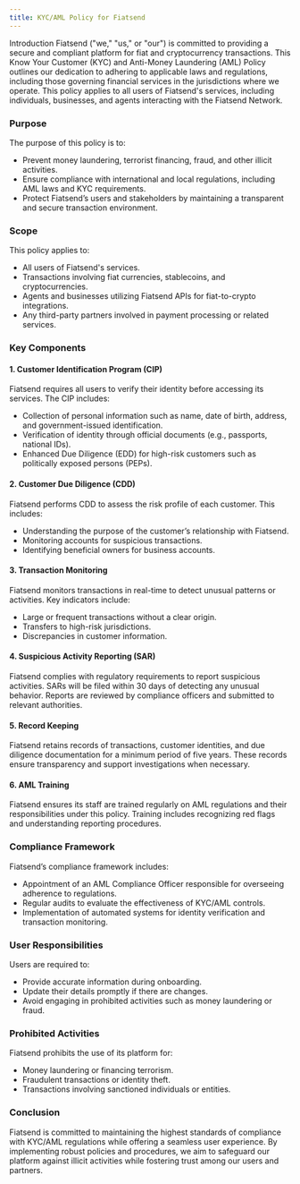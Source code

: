 ```yaml
---
title: KYC/AML Policy for Fiatsend
---
```


Introduction
Fiatsend ("we," "us," or "our") is committed to providing a secure and compliant platform for fiat and cryptocurrency transactions. This Know Your Customer (KYC) and Anti-Money Laundering (AML) Policy outlines our dedication to adhering to applicable laws and regulations, including those governing financial services in the jurisdictions where we operate. This policy applies to all users of Fiatsend's services, including individuals, businesses, and agents interacting with the Fiatsend Network.

### Purpose

The purpose of this policy is to:

- Prevent money laundering, terrorist financing, fraud, and other illicit activities.
- Ensure compliance with international and local regulations, including AML laws and KYC requirements.
- Protect Fiatsend’s users and stakeholders by maintaining a transparent and secure transaction environment.

### Scope

This policy applies to:

- All users of Fiatsend's services.
- Transactions involving fiat currencies, stablecoins, and cryptocurrencies.
- Agents and businesses utilizing Fiatsend APIs for fiat-to-crypto integrations.
- Any third-party partners involved in payment processing or related services.

### Key Components

#### 1. Customer Identification Program (CIP)

Fiatsend requires all users to verify their identity before accessing its services. The CIP includes:

- Collection of personal information such as name, date of birth, address, and government-issued identification.
- Verification of identity through official documents (e.g., passports, national IDs).
- Enhanced Due Diligence (EDD) for high-risk customers such as politically exposed persons (PEPs).

#### 2. Customer Due Diligence (CDD)

Fiatsend performs CDD to assess the risk profile of each customer. This includes:

- Understanding the purpose of the customer’s relationship with Fiatsend.
- Monitoring accounts for suspicious transactions.
- Identifying beneficial owners for business accounts.

#### 3. Transaction Monitoring

Fiatsend monitors transactions in real-time to detect unusual patterns or activities. Key indicators include:

- Large or frequent transactions without a clear origin.
- Transfers to high-risk jurisdictions.
- Discrepancies in customer information.

#### 4. Suspicious Activity Reporting (SAR)

Fiatsend complies with regulatory requirements to report suspicious activities. SARs will be filed within 30 days of detecting any unusual behavior. Reports are reviewed by compliance officers and submitted to relevant authorities.

#### 5. Record Keeping

Fiatsend retains records of transactions, customer identities, and due diligence documentation for a minimum period of five years. These records ensure transparency and support investigations when necessary.

#### 6. AML Training

Fiatsend ensures its staff are trained regularly on AML regulations and their responsibilities under this policy. Training includes recognizing red flags and understanding reporting procedures.

### Compliance Framework

Fiatsend’s compliance framework includes:

- Appointment of an AML Compliance Officer responsible for overseeing adherence to regulations.
- Regular audits to evaluate the effectiveness of KYC/AML controls.
- Implementation of automated systems for identity verification and transaction monitoring.

### User Responsibilities

Users are required to:

- Provide accurate information during onboarding.
- Update their details promptly if there are changes.
- Avoid engaging in prohibited activities such as money laundering or fraud.

### Prohibited Activities

Fiatsend prohibits the use of its platform for:

- Money laundering or financing terrorism.
- Fraudulent transactions or identity theft.
- Transactions involving sanctioned individuals or entities.

### Conclusion

Fiatsend is committed to maintaining the highest standards of compliance with KYC/AML regulations while offering a seamless user experience. By implementing robust policies and procedures, we aim to safeguard our platform against illicit activities while fostering trust among our users and partners.
